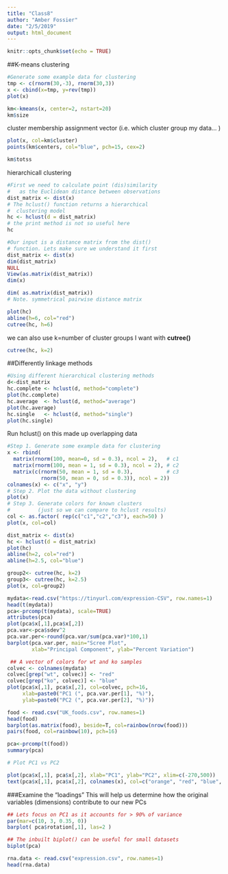 ```yaml
---
title: "Class8"
author: "Amber Fossier"
date: "2/5/2019"
output: html_document
---
```


```r
knitr::opts_chunk$set(echo = TRUE)
```

##K-means clustering

```r
#Generate some example data for clustering
tmp <- c(rnorm(30,-3), rnorm(30,3))
x <- cbind(x=tmp, y=rev(tmp))
plot(x)

```

```r
km<-kmeans(x, center=2, nstart=20)
km$size
```
cluster membership assignment vector (i.e. which cluster group my data... )
```r
plot(x, col=km$cluster)
points(km$centers, col="blue", pch=15, cex=2)
```

```r
km$totss
```

hierarchicall clustering
```r
#First we need to calculate point (dis)similarity
#   as the Euclidean distance between observations
dist_matrix <- dist(x)
# The hclust() function returns a hierarchical
#  clustering model
hc <- hclust(d = dist_matrix)
# the print method is not so useful here
hc
```
```r
#Our input is a distance matrix from the dist()
# function. Lets make sure we understand it first
dist_matrix <- dist(x)
dim(dist_matrix)
NULL
View(as.matrix(dist_matrix))
dim(x)

dim( as.matrix(dist_matrix))
# Note. symmetrical pairwise distance matrix
```
```r
plot(hc)
abline(h=6, col="red")
cutree(hc, h=6)
```

we can also use k=number of cluster groups I want with **cutree()**
```r
cutree(hc, k=2)
```

##Differently linkage methods
```r
#Using different hierarchical clustering methods
d<-dist_matrix
hc.complete <- hclust(d, method="complete")
plot(hc.complete)
hc.average  <- hclust(d, method="average")
plot(hc.average)
hc.single   <- hclust(d, method="single")
plot(hc.single)
```

Run hclust() on this made up overlapping data
```r
#Step 1. Generate some example data for clustering
x <- rbind(
  matrix(rnorm(100, mean=0, sd = 0.3), ncol = 2),   # c1
  matrix(rnorm(100, mean = 1, sd = 0.3), ncol = 2), # c2
  matrix(c(rnorm(50, mean = 1, sd = 0.3),           # c3
           rnorm(50, mean = 0, sd = 0.3)), ncol = 2))
colnames(x) <- c("x", "y")
# Step 2. Plot the data without clustering
plot(x)
# Step 3. Generate colors for known clusters
#         (just so we can compare to hclust results)
col <- as.factor( rep(c("c1","c2","c3"), each=50) )
plot(x, col=col)
```

```r
dist_matrix <- dist(x)
hc <- hclust(d = dist_matrix)
plot(hc)
abline(h=2, col="red")
abline(h=2.5, col="blue")
```
```r
group2<- cutree(hc, k=2)
group3<- cutree(hc, k=2.5)
plot(x, col=group2)
```


```r
mydata<-read.csv("https://tinyurl.com/expression-CSV", row.names=1)
head(t(mydata))
pca<-prcomp(t(mydata), scale=TRUE)
attributes(pca)
plot(pca$x[,1],pca$x[,2])
pca.var<-pca$sdev^2
pca.var.per<-round(pca.var/sum(pca.var)*100,1)
barplot(pca.var.per, main="Scree Plot",
        xlab="Principal Component", ylab="Percent Variation")
```

```r
 ## A vector of colors for wt and ko samples
colvec <- colnames(mydata)
colvec[grep("wt", colvec)] <- "red"
colvec[grep("ko", colvec)] <- "blue"
plot(pca$x[,1], pca$x[,2], col=colvec, pch=16,
     xlab=paste0("PC1 (", pca.var.per[1], "%)"),
     ylab=paste0("PC2 (", pca.var.per[2], "%)"))
```
```r
food <- read.csv("UK_foods.csv", row.names=1)
head(food)
barplot(as.matrix(food), beside=T, col=rainbow(nrow(food)))
pairs(food, col=rainbow(10), pch=16)

```

```r
pca<-prcomp(t(food))
summary(pca)
```

```r
# Plot PC1 vs PC2

plot(pca$x[,1], pca$x[,2], xlab="PC1", ylab="PC2", xlim=c(-270,500))
text(pca$x[,1], pca$x[,2], colnames(x), col=c("orange", "red", "blue", "darkgreen"))
```

###Examine the "loadings"
This will help us determine how the original variables (dimensions) contribute to our new PCs
```r
## Lets focus on PC1 as it accounts for > 90% of variance 
par(mar=c(10, 3, 0.35, 0))
barplot( pca$rotation[,1], las=2 )
```
```r
## The inbuilt biplot() can be useful for small datasets 
biplot(pca)

```

```r
rna.data <- read.csv("expression.csv", row.names=1)
head(rna.data)
```

